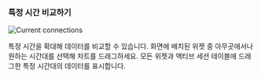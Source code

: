 ### 특정 시간 비교하기

<InDoc product="postgresql,mysql">

<ImgLang img='db-count-trend-extend-time.png' desc='액티브 세션' />

</InDoc>

<InDoc product="redis">

<ImgLang img='db-count-trend-extend-time-redis.png' desc='초당 처리 명령 수' />

</InDoc>

<InDoc product="mongodb">

![Current connections](/img/db-count-trend-extend-time-mongodb.png)

</InDoc>

특정 시간을 확대해 데이터를 비교할 수 있습니다. 화면에 배치된 위젯 중 아무곳에서나 원하는 시간대를 선택해 차트를 드래그하세요. 모든 위젯과 액티브 세션 테이블에 드래그한 특정 시간대의 데이터를 표시합니다.